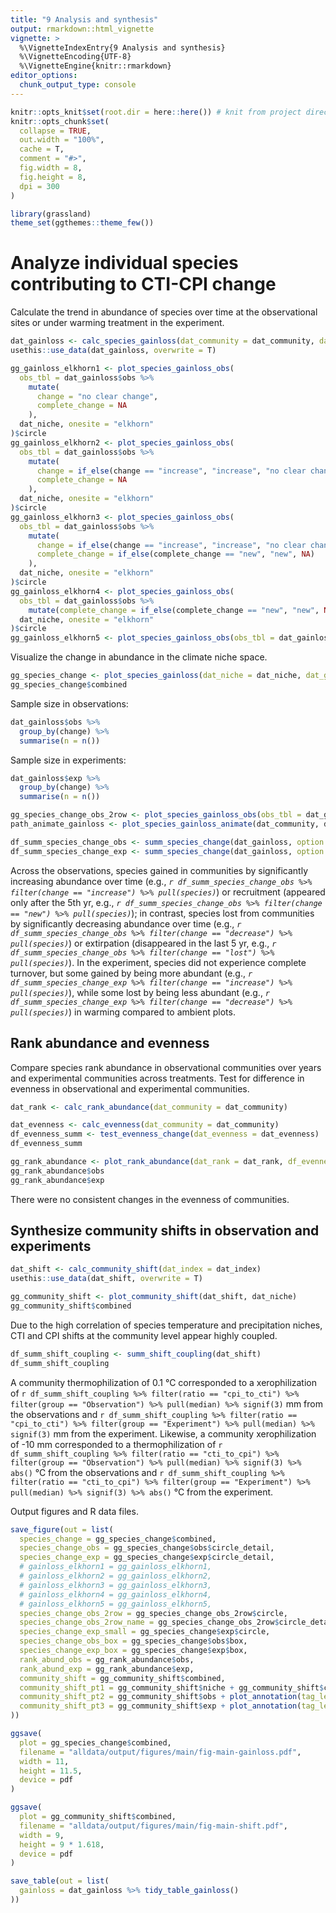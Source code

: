 ```yaml
---
title: "9 Analysis and synthesis"
output: rmarkdown::html_vignette
vignette: >
  %\VignetteIndexEntry{9 Analysis and synthesis}
  %\VignetteEncoding{UTF-8}
  %\VignetteEngine{knitr::rmarkdown}
editor_options: 
  chunk_output_type: console
---
```


```r
knitr::opts_knit$set(root.dir = here::here()) # knit from project directory
knitr::opts_chunk$set(
  collapse = TRUE,
  out.width = "100%",
  cache = T,
  comment = "#>",
  fig.width = 8,
  fig.height = 8,
  dpi = 300
)
```

```r
library(grassland)
theme_set(ggthemes::theme_few())
```

# Analyze individual species contributing to CTI-CPI change

Calculate the trend in abundance of species over time at the observational sites or under warming treatment in the experiment.
```r
dat_gainloss <- calc_species_gainloss(dat_community = dat_community, dat_niche = dat_niche)
usethis::use_data(dat_gainloss, overwrite = T)
```

```r
gg_gainloss_elkhorn1 <- plot_species_gainloss_obs(
  obs_tbl = dat_gainloss$obs %>%
    mutate(
      change = "no clear change",
      complete_change = NA
    ),
  dat_niche, onesite = "elkhorn"
)$circle
gg_gainloss_elkhorn2 <- plot_species_gainloss_obs(
  obs_tbl = dat_gainloss$obs %>%
    mutate(
      change = if_else(change == "increase", "increase", "no clear change"),
      complete_change = NA
    ),
  dat_niche, onesite = "elkhorn"
)$circle
gg_gainloss_elkhorn3 <- plot_species_gainloss_obs(
  obs_tbl = dat_gainloss$obs %>%
    mutate(
      change = if_else(change == "increase", "increase", "no clear change"),
      complete_change = if_else(complete_change == "new", "new", NA)
    ),
  dat_niche, onesite = "elkhorn"
)$circle
gg_gainloss_elkhorn4 <- plot_species_gainloss_obs(
  obs_tbl = dat_gainloss$obs %>%
    mutate(complete_change = if_else(complete_change == "new", "new", NA)),
  dat_niche, onesite = "elkhorn"
)$circle
gg_gainloss_elkhorn5 <- plot_species_gainloss_obs(obs_tbl = dat_gainloss$obs, dat_niche, onesite = "elkhorn")$circle
```

Visualize the change in abundance in the climate niche space.
```r
gg_species_change <- plot_species_gainloss(dat_niche = dat_niche, dat_gainloss = dat_gainloss)
gg_species_change$combined
```

Sample size in observations:
```r
dat_gainloss$obs %>%
  group_by(change) %>%
  summarise(n = n())
```

Sample size in experiments:
```r
dat_gainloss$exp %>%
  group_by(change) %>%
  summarise(n = n())
```

```r
gg_species_change_obs_2row <- plot_species_gainloss_obs(obs_tbl = dat_gainloss$obs, dat_niche, nrow = 2)
path_animate_gainloss <- plot_species_gainloss_animate(dat_community, dat_gainloss, dat_niche)
```

```r
df_summ_species_change_obs <- summ_species_change(dat_gainloss, option = "obs")
df_summ_species_change_exp <- summ_species_change(dat_gainloss, option = "exp")
```

Across the observations, species gained in communities by significantly increasing abundance over time (e.g., _`r df_summ_species_change_obs %>% filter(change == "increase") %>% pull(species)`_) or recruitment (appeared only after the 5th yr, e.g., _`r df_summ_species_change_obs %>% filter(change == "new") %>% pull(species)`_); in contrast, species lost from communities by significantly decreasing abundance over time (e.g., _`r df_summ_species_change_obs %>% filter(change == "decrease") %>% pull(species)`_) or extirpation (disappeared in the last 5 yr, e.g., _`r df_summ_species_change_obs %>% filter(change == "lost") %>% pull(species)`_). In the experiment, species did not experience complete turnover, but some gained by being more abundant (e.g., _`r df_summ_species_change_exp %>% filter(change == "increase") %>% pull(species)`_), while some lost by being less abundant (e.g., _`r df_summ_species_change_exp %>% filter(change == "decrease") %>% pull(species)`_) in warming compared to ambient plots.

## Rank abundance and evenness
Compare species rank abundance in observational communities over years and experimental communities across treatments. Test for difference in evenness in observational and experimental communities.

```r
dat_rank <- calc_rank_abundance(dat_community = dat_community)

dat_evenness <- calc_evenness(dat_community = dat_community)
df_evenness_summ <- test_evenness_change(dat_evenness = dat_evenness)
df_evenness_summ

gg_rank_abundance <- plot_rank_abundance(dat_rank = dat_rank, df_evenness_summ = df_evenness_summ)
gg_rank_abundance$obs
gg_rank_abundance$exp
```

There were no consistent changes in the evenness of communities.

## Synthesize community shifts in observation and experiments

```r
dat_shift <- calc_community_shift(dat_index = dat_index)
usethis::use_data(dat_shift, overwrite = T)
```

```r
gg_community_shift <- plot_community_shift(dat_shift, dat_niche)
gg_community_shift$combined
```
Due to the high correlation of species temperature and precipitation niches, CTI and CPI shifts at the community level appear highly coupled.

```r
df_summ_shift_coupling <- summ_shift_coupling(dat_shift)
df_summ_shift_coupling
```

A community thermophilization of 0.1 °C corresponded to a xerophilization of `r df_summ_shift_coupling %>% filter(ratio == "cpi_to_cti") %>% filter(group == "Observation") %>% pull(median) %>% signif(3)` mm from the observations and `r df_summ_shift_coupling %>% filter(ratio == "cpi_to_cti") %>% filter(group == "Experiment") %>% pull(median) %>% signif(3)` mm from the experiment. Likewise, a community xerophilization of -10 mm corresponded to a thermophilization of `r df_summ_shift_coupling %>% filter(ratio == "cti_to_cpi") %>% filter(group == "Observation") %>% pull(median) %>% signif(3) %>% abs()` °C from the observations and `r df_summ_shift_coupling %>% filter(ratio == "cti_to_cpi") %>% filter(group == "Experiment") %>% pull(median) %>% signif(3) %>% abs()` °C from the experiment.

Output figures and R data files.

```r
save_figure(out = list(
  species_change = gg_species_change$combined,
  species_change_obs = gg_species_change$obs$circle_detail,
  species_change_exp = gg_species_change$exp$circle_detail,
  # gainloss_elkhorn1 = gg_gainloss_elkhorn1,
  # gainloss_elkhorn2 = gg_gainloss_elkhorn2,
  # gainloss_elkhorn3 = gg_gainloss_elkhorn3,
  # gainloss_elkhorn4 = gg_gainloss_elkhorn4,
  # gainloss_elkhorn5 = gg_gainloss_elkhorn5,
  species_change_obs_2row = gg_species_change_obs_2row$circle,
  species_change_obs_2row_name = gg_species_change_obs_2row$circle_detail,
  species_change_exp_small = gg_species_change$exp$circle,
  species_change_obs_box = gg_species_change$obs$box,
  species_change_exp_box = gg_species_change$exp$box,
  rank_abund_obs = gg_rank_abundance$obs,
  rank_abund_exp = gg_rank_abundance$exp,
  community_shift = gg_community_shift$combined,
  community_shift_pt1 = gg_community_shift$niche + gg_community_shift$compare + plot_annotation(tag_levels = "A"),
  community_shift_pt2 = gg_community_shift$obs + plot_annotation(tag_levels = list("C")),
  community_shift_pt3 = gg_community_shift$exp + plot_annotation(tag_levels = list("D"))
))

ggsave(
  plot = gg_species_change$combined,
  filename = "alldata/output/figures/main/fig-main-gainloss.pdf",
  width = 11,
  height = 11.5,
  device = pdf
)

ggsave(
  plot = gg_community_shift$combined,
  filename = "alldata/output/figures/main/fig-main-shift.pdf",
  width = 9,
  height = 9 * 1.618,
  device = pdf
)

save_table(out = list(
  gainloss = dat_gainloss %>% tidy_table_gainloss()
))
```
